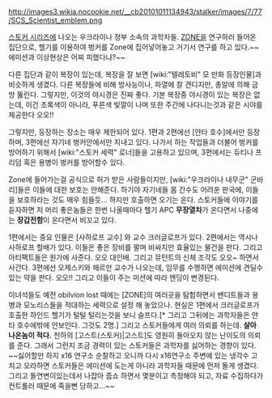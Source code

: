 http://images3.wikia.nocookie.net/__cb20101011134943/stalker/images/7/77/SCS_Scientist_emblem.png

[[스토커 시리즈]]에 나오는 우크라이나 정부 소속의 과학자들. [[ZONE]]을 연구하러 들어온 집단으로, 헬기를 이용하여 벙커를 Zone에 집어넣어놓고 거기서 연구를 하고 있다.~~에미션과 이상현상은 어찌 피했다냐?~~

다른 집단과 같이 복장이 있는데, 복장을 잘 보면 [wiki:"텔레토비" 모 만화 등장인물]과 비슷하게 생겼다. 다른 복장들에 비해 방사능이나, 파열에 잘 견디지만, 총알에 의해 금방 뚫린다. 그렇지만, 이것의 야시경은 진짜 좋다. 기본 복장중 야시경이 있는 복장은 없는데, 이건 초록색이 아니라, 푸른색 빛깔이 나며 또한 주간에 나다니는것과 같은 시야를 제공한다 오오!!

그렇지만, 등장하는 장소는 매우 제한되어 있다. 1편과 2편에선 [얀타 호수]에서만 등장하며, 3편에선 자기네 벙커안에서만 지내고 있다. 나가서 하는 작업들과 더불어 벙커를 방어하기 위해서 [wiki:"스토커 세력" 로너]들을 고용하고 있으며, 3편에서는 듀티나 프리덤 혹은 용병이 벙커를 방어할수 있다.

Zone에 들어가는걸 공식으로 허가 받은 사람들이지만, [wiki:"우크라이나 내무군" 군바리]들은 이들에 대한 보호는 안해준다. 하기야 자기네들 몸 간수도 어려운 판국에, 이들을 보호하라는 것도 매우 힘들듯... 하지만 호출하면 오기는 온다. 스토커들에 이야기를 듣자하면 저 머리 좋은놈들은 한번 나올때마다 헬기 APC '''무장열차'''가 온다면서 나중에는  '''장갑전함'''이 온다면서 비꼬고 있다.

1편에서는 중요 인물은 [사하로프 교수] 와 교수 크러글로프가 있다. 2편에서는 역시나 사하로프 할배가 있다. 이들은 좋은 장비를 팔며 비싸지만 효율있는 물건을 판다. 그리고 아티팩트들은 원가에 사준다. 오오 대인배. 그리고 뮤턴트의 신체 조각도 오오~ 하면서 사간다. 3편에선 오제스키와 헤르만 교수가 나오는데, 임무를 수행하면 에미션에 견딜수 있는 약을 판다. 오오!! 그리고 이들이 주는 미션에 따라 엔딩이 변경된다.

이녀석들도 예전 obilvion lost 때에는 [ZONE]의 여러곳을 탐험하면서 밴디트들과 용병과 모노리스들을 적대하는 세력으로 설정 해 놓았으나. 현실은 1편에서 크러글로프가 호출한 하인드 헬기가 털털 털리는것을 보니 슬프다.[* 그리고 그뒤에는 과학자들은 얀타 호수에밖에 안보인다. 그것도 2명.] 그리고 스토커들에게 여러 의뢰를 하는데. '''살아 나온놈이 적다.''' 천하의 [고스트(스토커)|고스트]도 영원히 돌아오지 않는 난이도의 의뢰를 준다. 그래서 그런지 조금 경력이 있는 스토커들은 과학자를 싫어하는 경향이 있다. ~~싫어할만 하지 x16 연구소 순찰하고 오니까 다시 x16연구소 주변에 있는 냉각수 고치고 오라하면 스토커들은 에미션에 도는게 아니라 과학자들 때문에 먼저 돌게 생겼다. 그리고 돌연변이있는데서 나잡아 줍쇼 하면서 몇분이고 측정해야 되고, 자료 수집하다가 컨트롤러 때문에 죽을뻔 당하고...~~
